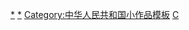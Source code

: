 {{asbox
| icon      = [[File:Flag of the People's Republic of China.svg|20x30px|alt=小作品图标1]] [[Image:Blank television set.svg|24x30px|alt=小作品图标2]]
| subject   = 
| qualifier = 与[[中华人民共和国电视广播|中国电视]]相关
| category  = 中国电视小作品
| name      = Template:中国电视小作品
}}
<noinclude>
[[Category:中国大陆电视|*]]
[[Category:中国电视小作品|*]]
[[Category:中华人民共和国小作品模板]]
[[Category:媒體小作品模板|C]]
</noinclude>